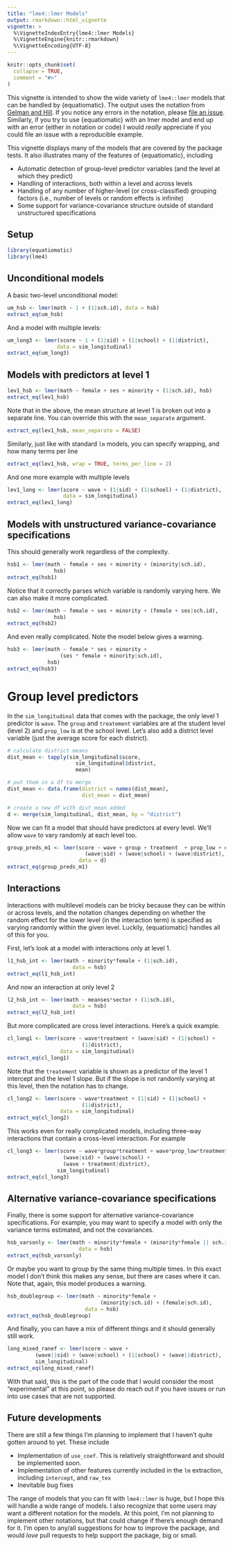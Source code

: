 ```yaml
---
title: "lme4::lmer Models"
output: rmarkdown::html_vignette
vignette: >
  %\VignetteIndexEntry{lme4::lmer Models}
  %\VignetteEngine{knitr::rmarkdown}
  %\VignetteEncoding{UTF-8}
---
```


```r
knitr::opts_chunk$set(
  collapse = TRUE,
  comment = "#>"
)
```

This vignette is intended to show the wide variety of `lme4::lmer` models that can be handled by {equatiomatic}. The output uses the notation from [Gelman and Hill](http://www.stat.columbia.edu/~gelman/arm/). If you notice any errors in the notation, please [file an issue](https://github.com/datalorax/equatiomatic/issues). Similarly, if you try to use {equatiomatic} with an lmer model and end up with an error (either in notation or code) I would *really* appreciate if you could file an issue with a reproducible example.

This vignette displays many of the models that are covered by the package tests. It also illustrates many of the features of {equatiomatic}, including

* Automatic detection of group-level predictor variables (and the level at which they predict)
* Handling of interactions, both within a level and across levels
* Handling of any number of higher-level (or cross-classified) grouping factors (i.e., number of levels or random effects is infinite)
* Some support for variance-covariance structure outside of standard unstructured specifications

## Setup
```r
library(equatiomatic)
library(lme4)
```

## Unconditional models
A basic two-level unconditional model:
```r
um_hsb <- lmer(math ~ 1 + (1|sch.id), data = hsb)
extract_eq(um_hsb)
```

And a model with multiple levels:

```r
um_long3 <- lmer(score ~ 1 + (1|sid) + (1|school) + (1|district), 
                data = sim_longitudinal)
extract_eq(um_long3)
```

## Models with predictors at level 1
```r
lev1_hsb <- lmer(math ~ female + ses + minority + (1|sch.id), hsb)
extract_eq(lev1_hsb)
```

Note that in the above, the mean structure at level 1 is broken out into a separate line. You can override this with the `mean_separate` argument.
```r
extract_eq(lev1_hsb, mean_separate = FALSE)
```

Similarly, just like with standard `lm` models, you can specify wrapping, and how many terms per line

```r
extract_eq(lev1_hsb, wrap = TRUE, terms_per_line = 2)
```

And one more example with multiple levels

```r
lev1_long <- lmer(score ~ wave + (1|sid) + (1|school) + (1|district),
                  data = sim_longitudinal)
extract_eq(lev1_long)
```

## Models with unstructured variance-covariance specifications

This should generally work regardless of the complexity.

```r
hsb1 <- lmer(math ~ female + ses + minority + (minority|sch.id),
               hsb)
extract_eq(hsb1)
```

Notice that it correctly parses which variable is randomly varying here. We can also make it more complicated.

```r
hsb2 <- lmer(math ~ female + ses + minority + (female + ses|sch.id),
               hsb)
extract_eq(hsb2)
```

And even really complicated. Note the model below gives a warning.

```r
hsb3 <- lmer(math ~ female * ses + minority + 
                 (ses * female + minority|sch.id),
             hsb)
extract_eq(hsb3)
```

# Group level predictors

In the `sim_longitudinal` data that comes with the package, the only level 1 predictor is `wave`. The `group` and `treatement` variables are at the student level (level 2) and `prop_low` is at the school level. Let's also add a district level variable (just the average score for each district).

```r
# calculate district means
dist_mean <- tapply(sim_longitudinal$score,
                      sim_longitudinal$district,
                      mean)

# put them in a df to merge
dist_mean <- data.frame(district = names(dist_mean),
                        dist_mean = dist_mean)

# create a new df with dist_mean added
d <- merge(sim_longitudinal, dist_mean, by = "district")
```

Now we can fit a model that should have predictors at every level. We'll allow `wave` to vary randomly at each level too.

```r
group_preds_m1 <- lmer(score ~ wave + group + treatment  + prop_low + dist_mean +
                         (wave|sid) + (wave|school) + (wave|district),
                       data = d)
extract_eq(group_preds_m1)
```

## Interactions
Interactions with multilevel models can be tricky because they can be within or across levels, and the notation changes depending on whether the random effect for the lower level (in the interaction term) is specified as varying randomly within the given level. Luckily, {equatiomatic} handles all of this for you.

First, let's look at a model with interactions only at level 1.

```r
l1_hsb_int <- lmer(math ~ minority*female + (1|sch.id),
                     data = hsb)
extract_eq(l1_hsb_int)
```

And now an interaction at only level 2

```r
l2_hsb_int <- lmer(math ~ meanses*sector + (1|sch.id),
                     data = hsb)
extract_eq(l2_hsb_int)
```

But more complicated are cross level interactions. Here's a quick example.

```r
cl_long1 <- lmer(score ~ wave*treatment + (wave|sid) + (1|school) + 
                        (1|district),
                 data = sim_longitudinal)
extract_eq(cl_long1)
```

Note that the `treatement` variable is shown as a predictor of the level 1 intercept and the level 1 slope. But if the slope is not randomly varying at this level, then the notation has to change.

```r
cl_long2 <- lmer(score ~ wave*treatment + (1|sid) + (1|school) + 
                        (1|district),
                 data = sim_longitudinal)
extract_eq(cl_long2)
```

This works even for really complicated models, including three-way interactions that contain a cross-level interaction. For example

```r
cl_long3 <- lmer(score ~ wave*group*treatment + wave*prop_low*treatment +
                  (wave|sid) + (wave|school) +
                  (wave + treatment|district),
                sim_longitudinal)
extract_eq(cl_long3)
```

## Alternative variance-covariance specifications
Finally, there is some support for alternative variance-covariance specifications. For example, you may want to specify a model with only the variance terms estimated, and not the covariances.

```r
hsb_varsonly <- lmer(math ~ minority*female + (minority*female || sch.id),
                       data = hsb)
extract_eq(hsb_varsonly)
```

Or maybe you want to group by the same thing multiple times. In this exact model I don't think this makes any sense, but there are cases where it can. Note that, again, this model produces a warning.

```r
hsb_doublegroup <- lmer(math ~ minority*female + 
                              (minority|sch.id) + (female|sch.id),
                         data = hsb)
extract_eq(hsb_doublegroup)
```

And finally, you can have a mix of different things and it should generally still work.

```r
long_mixed_ranef <- lmer(score ~ wave +
         (wave||sid) + (wave|school) + (1|school) + (wave||district),
         sim_longitudinal)
extract_eq(long_mixed_ranef)
```

With that said, this is the part of the code that I would consider the most "experimental" at this point, so please do reach out if you have issues or run into use cases that are not supported.

## Future developments
There are still a few things I'm planning to implement that I haven't quite gotten around to yet. These include

* Implementation of `use_coef`. This is relatively straightforward and should be implemented soon.
* Implementation of other features currently included in the `lm` extraction, including `intercept`, and `raw_tex` 
* Inevitable bug fixes

The range of models that you can fit with `lme4::lmer` is huge, but I hope this will handle a wide range of models. I also recognize that some users may want a different notation for the models. At this point, I'm not planning to implement other notations, but that could change if there's enough demand for it. I'm open to any/all suggestions for how to improve the package, and would *love* pull requests to help support the package, big or small.
